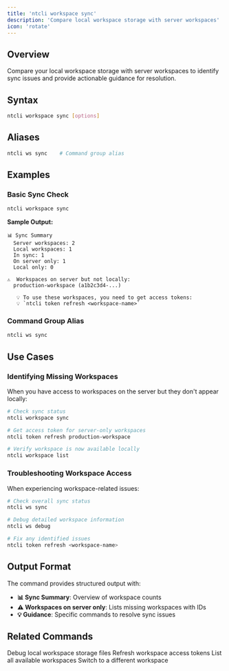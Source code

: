 ```yaml
---
title: 'ntcli workspace sync'
description: 'Compare local workspace storage with server workspaces'
icon: 'rotate'
---
```


## Overview

Compare your local workspace storage with server workspaces to identify sync issues and provide actionable guidance for resolution.

## Syntax

```bash
ntcli workspace sync [options]
```

## Aliases

```bash
ntcli ws sync    # Command group alias
```

## Examples

### Basic Sync Check

```bash
ntcli workspace sync
```

**Sample Output:**
```
📊 Sync Summary
  Server workspaces: 2
  Local workspaces: 1
  In sync: 1
  On server only: 1
  Local only: 0

⚠️  Workspaces on server but not locally:
  production-workspace (a1b2c3d4-...)

   💡 To use these workspaces, you need to get access tokens:
   💡 `ntcli token refresh <workspace-name>`
```

### Command Group Alias

```bash
ntcli ws sync
```

## Use Cases

### Identifying Missing Workspaces

When you have access to workspaces on the server but they don't appear locally:

```bash
# Check sync status
ntcli workspace sync

# Get access token for server-only workspaces
ntcli token refresh production-workspace

# Verify workspace is now available locally
ntcli workspace list
```

### Troubleshooting Workspace Access

When experiencing workspace-related issues:

```bash
# Check overall sync status
ntcli ws sync

# Debug detailed workspace information
ntcli ws debug

# Fix any identified issues
ntcli token refresh <workspace-name>
```

## Output Format

The command provides structured output with:
- **📊 Sync Summary**: Overview of workspace counts
- **⚠️ Workspaces on server only**: Lists missing workspaces with IDs
- **💡 Guidance**: Specific commands to resolve sync issues

## Related Commands

<CardGroup cols={2}>
  <Card
    title="workspace debug"
    icon="bug"
    href="/cli/commands/workspace/debug"
  >
    Debug local workspace storage files
  </Card>
  <Card
    title="token refresh"
    icon="refresh"
    href="/cli/commands/token/refresh"
  >
    Refresh workspace access tokens
  </Card>
  <Card
    title="workspace list"
    icon="list"
    href="/cli/commands/workspace/list"
  >
    List all available workspaces
  </Card>
  <Card
    title="workspace switch"
    icon="right-left"
    href="/cli/commands/workspace/switch"
  >
    Switch to a different workspace
  </Card>
</CardGroup>